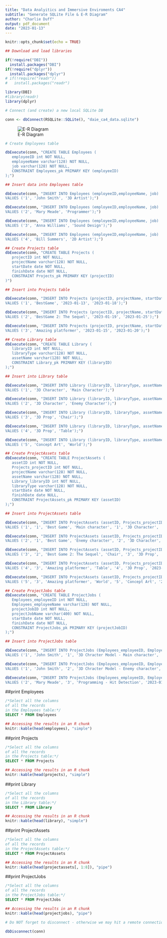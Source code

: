 ```yaml
---
title: "Data Analyitics and Immersive Enviroments CA4"
subtitle: "Generate SQLite File & E-R Diagram"
author: "Charlie Duff"
output: pdf_document
date: "2023-01-13"
---
```


```r
knitr::opts_chunk$set(echo = TRUE)

## Download and load libraries

if(!require("DBI"))
  install.packages("DBI")
if(!require("dplyr"))
  install.packages("dplyr")
# if(!require("readr"))
#   install.packages("readr")

library(DBI)
#library(readr)
library(dplyr)


```

```r
# Connect (and create) a new local SQLite DB

conn <- dbConnect(RSQLite::SQLite(), "daie_ca4_data.sqlite")
```

<!-- Adds Image to R Markdown File -->
![E-R Diagram]("DA_CA4_ER_Diagram.PNG")


```r
# Create Employees table

dbExecute(conn, "CREATE TABLE Employees (
   employeeID int NOT NULL,
   employeeName varchar(128) NOT NULL,
   job varchar(128) NOT NULL,
   CONSTRAINT Employees_pk PRIMARY KEY (employeeID)
);")
```


```r
## Insert data into Employees table

dbExecute(conn, "INSERT INTO Employees (employeeID,employeeName, job)
VALUES ('1', 'John Smith', '3D Artist');")

dbExecute(conn, "INSERT INTO Employees (employeeID,employeeName, job)
VALUES ('2', 'Mary Meade', 'Programmer');")

dbExecute(conn, "INSERT INTO Employees (employeeID,employeeName, job)
VALUES ('3', 'Anna Williams', 'Sound Design');")

dbExecute(conn, "INSERT INTO Employees (employeeID,employeeName, job)
VALUES ('4', 'Bill Summers', '2D Artist');")
```

```r
## Create Projects table
dbExecute(conn, "CREATE TABLE Projects (
   projectID int NOT NULL,
   projectName varchar(128) NOT NULL,
   startDate date NOT NULL,
   finishDate date NOT NULL,
   CONSTRAINT Projects_pk PRIMARY KEY (projectID)
)")
```

```r
## Insert into Projects table

dbExecute(conn, "INSERT INTO Projects (projectID, projectName, startDate, finishDate)
VALUES ('1', 'BestGame', '2023-01-13', '2023-01-18');")

dbExecute(conn, "INSERT INTO Projects (projectID, projectName, startDate, finishDate)
VALUES ('2', 'BestGame 2: The Sequel', '2023-01-19', '2023-01-25');")

dbExecute(conn, "INSERT INTO Projects (projectID, projectName, startDate, finishDate)
VALUES ('3', 'Amazing platformer', '2023-01-15', '2023-01-20');")

```


```r
## Create Library table
dbExecute(conn, "CREATE TABLE Library (
   libraryID int NOT NULL,
   libraryType varchar(128) NOT NULL,
   assetName varchar(128) NOT NULL,
   CONSTRAINT Library_pk PRIMARY KEY (libraryID)
);")
```

```r
## Insert into Library table

dbExecute(conn, "INSERT INTO Library (libraryID, libraryType, assetName)
VALUES ('1', '3D Character', 'Main Character');")

dbExecute(conn, "INSERT INTO Library (libraryID, libraryType, assetName)
VALUES ('2', '3D Character', 'Enemy Character');")

dbExecute(conn, "INSERT INTO Library (libraryID, libraryType, assetName)
VALUES ('3', '3D Prop', 'Chair');")

dbExecute(conn, "INSERT INTO Library (libraryID, libraryType, assetName)
VALUES ('4', '3D Prop', 'Table');")

dbExecute(conn, "INSERT INTO Library (libraryID, libraryType, assetName)
VALUES ('5', 'Concept Art', 'World');")

```

```r
## Create ProjectAssets table
dbExecute(conn, "CREATE TABLE ProjectAssets (
   assetID int NOT NULL,
   Projects_projectID int NOT NULL,
   projectName varchar(128) NOT NULL,
   assetName varchar(128) NOT NULL,
   Library_libraryID int NOT NULL,
   libraryType varchar(128) NOT NULL,
   startDate date NOT NULL,
   finishDate date NULL,
   CONSTRAINT ProjectAssets_pk PRIMARY KEY (assetID)
);")
```

```r
## Insert into ProjectAssets table

dbExecute(conn, "INSERT INTO ProjectAssets (assetID, Projects_projectID, projectName, assetName, Library_libraryID, libraryType, startDate, finishDate)
VALUES ('1', '1', 'Best Game', 'Main character', '1', '3D Character', '2023-01-13', '2023-01-14');")

dbExecute(conn, "INSERT INTO ProjectAssets (assetID, Projects_projectID, projectName, assetName, Library_libraryID, libraryType, startDate, finishDate)
VALUES ('2', '1', 'Best Game', 'Enemy character', '2', '3D Character', '2023-01-13', '2023-01-14');")

dbExecute(conn, "INSERT INTO ProjectAssets (assetID, Projects_projectID, projectName, assetName, Library_libraryID, libraryType, startDate, finishDate)
VALUES ('3', '2', 'Best Game 2: The Sequel', 'Chair', '3', '3D Prop', '2023-01-18', '2023-01-19');")

dbExecute(conn, "INSERT INTO ProjectAssets (assetID, Projects_projectID, projectName, assetName, Library_libraryID, libraryType, startDate, finishDate)
VALUES ('4', '3', 'Amazing platformer', 'Table', '4', '3D Prop', '2023-01-19', '2023-01-20');")

dbExecute(conn, "INSERT INTO ProjectAssets (assetID, Projects_projectID, projectName, assetName, Library_libraryID, libraryType, startDate, finishDate)
VALUES ('5', '3', 'Amazing platformer', 'World', '5', 'Concept Art', '2023-01-20', '2023-01-20');")

```


```r
## Create ProjectJobs table
dbExecute(conn, "CREATE TABLE ProjectJobs (
   Employees_employeeID int NOT NULL,
   Employees_employeeName varchar(128) NOT NULL,
   projectJobID int NOT NULL,
   projectJobName varchar(400) NOT NULL,
   startDate date NOT NULL,
   finishDate date NOT NULL,
   CONSTRAINT ProjectJobs_pk PRIMARY KEY (projectJobID)
);")
```

```r
## Insert into ProjectJobs table

dbExecute(conn, "INSERT INTO ProjectJobs (Employees_employeeID, Employees_employeeName, projectJobID, projectJobName, startDate, finishDate)
VALUES ('1', 'John Smith', '1', '3D Chracter Model - Main character', '2023-01-13', '2023-01-14');")

dbExecute(conn, "INSERT INTO ProjectJobs (Employees_employeeID, Employees_employeeName, projectJobID, projectJobName, startDate, finishDate)
VALUES ('1', 'John Smith', '2', '3D Chracter Model - Enemy character', '2023-01-14', '2023-01-15');")

dbExecute(conn, "INSERT INTO ProjectJobs (Employees_employeeID, Employees_employeeName, projectJobID, projectJobName, startDate, finishDate)
VALUES ('2', 'Mary Meade', '3', 'Programming - Hit Detection', '2023-01-13', '2023-01-15');")

```


##print Employees
```sql
/*Select all the columns
of all the records
in the Employees table:*/
SELECT * FROM Employees
```

```r
## Accessing the results in an R chunk
knitr::kable(head(employees), "simple")
```

##print Projects
```sql
/*Select all the columns
of all the records
in the Projects table:*/
SELECT * FROM Projects
```

```r
## Accessing the results in an R chunk
knitr::kable(head(projects), "simple")
```

##print Library
```sql
/*Select all the columns
of all the records
in the Library table:*/
SELECT * FROM Library
```

```r
## Accessing the results in an R chunk
knitr::kable(head(library), "simple")
```

##print ProjectAssets
```sql
/*Select all the columns
of all the records
in the ProjectAssets table:*/
SELECT * FROM ProjectAssets
```

```r
## Accessing the results in an R chunk
knitr::kable(head(projectassets[, 1:8]), "pipe")
```

##print ProjectJobs
```sql
/*Select all the columns
of all the records
in the ProjectJobs table:*/
SELECT * FROM ProjectJobs
```

```r
## Accessing the results in an R chunk
knitr::kable(head(projectjobs), "pipe")
```

```r
# Do NOT forget to disconnect - otherwise we may hit a remote connection limit

dbDisconnect(conn)
```



